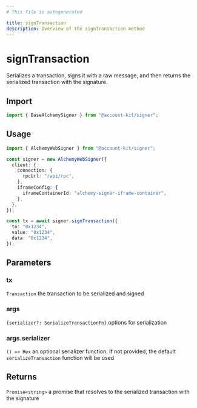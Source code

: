 ```yaml
---
# This file is autogenerated

title: signTransaction
description: Overview of the signTransaction method
---
```


# signTransaction

Serializes a transaction, signs it with a raw message, and then returns the serialized transaction with the signature.

## Import

```ts
import { BaseAlchemySigner } from "@account-kit/signer";
```

## Usage

```ts
import { AlchemyWebSigner } from "@account-kit/signer";

const signer = new AlchemyWebSigner({
  client: {
    connection: {
      rpcUrl: "/api/rpc",
    },
    iframeConfig: {
      iframeContainerId: "alchemy-signer-iframe-container",
    },
  },
});

const tx = await signer.signTransaction({
  to: "0x1234",
  value: "0x1234",
  data: "0x1234",
});
```

## Parameters

### tx

`Transaction`
the transaction to be serialized and signed

### args

`{serializer?: SerializeTransactionFn}`
options for serialization

### args.serializer

`() => Hex`
an optional serializer function. If not provided, the default `serializeTransaction` function will be used

## Returns

`Promise<string>`
a promise that resolves to the serialized transaction with the signature
